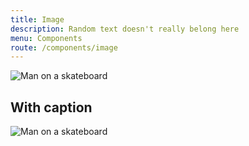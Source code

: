 ```yaml
---
title: Image
description: Random text doesn't really belong here
menu: Components
route: /components/image
---
```



<Image
  alt="Man on a skateboard"
  src="https://images.unsplash.com/photo-1520045892732-304bc3ac5d8e"
/>

<PropsTable component={Image} />

## With caption

<Image
  alt="Man on a skateboard"
  src="https://images.unsplash.com/photo-1520045892732-304bc3ac5d8e"
  caption="Image via Unsplash"
/>
